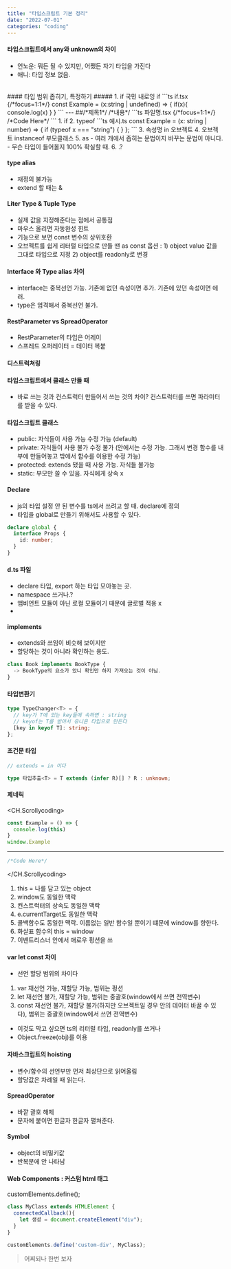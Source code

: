 ```yaml
---
title: "타입스크립트 기본 정리"
date: "2022-07-01"
categories: "coding"
---
```


#### 타입스크립트에서 any와 unknown의 차이
- 언노운: 뭐든 될 수 있지만, 어쨌든 자기 타입을 가진다
- 애니: 타입 정보 없음.
<br/>
#### 타입 범위 좁히기, 특정하기
<CH.Scrollycoding>
##### 1. if  
국민 내로잉 if
```ts if.tsx {/*focus=1:1*/}
const Example = (x:string | undefined) => {
  if(x){
    console.log(x)
  }
}
```
---
##/*제목1*/
/*내용*/
```ts 파일명.tsx {/*focus=1:1*/}
/*Code Here*/
```
</CH.Scrollycoding>
1. if
2. typeof
```ts 예시.ts
const Example = (x: string | number) => {
  if (typeof x === "string") {
  }
};
```
3. 속성명 in 오브젝트
4. 오브젝트 instanceof 부모클래스
5. as
- 여러 개에서 좁히는 문법이지 바꾸는 문법이 아니다.
- 무슨 타입이 들어올지 100% 확실할 때.
6. .?

#### type alias

- 재정의 불가능
- extend 할 때는 &

#### Liter Type & Tuple Type

- 실제 값을 지정해준다는 점에서 공통점
- 마우스 올리면 자동완성 힌트
- 기능으로 보면 const 변수의 상위호환
- 오브젝트를 쉽게 리터럴 타입으로 만들 땐 as const 옵션 : 1) object value 값을 그대로 타입으로 지정 2) object를 readonly로 변경

#### Interface 와 Type alias 차이

- interface는 중복선언 가능. 기존에 없던 속성이면 추가. 기존에 있던 속성이면 에러.
- type은 엄격해서 중복선언 불가.

#### RestParameter vs SpreadOperator

- RestParameter의 타입은 어레이
- 스프레드 오퍼레이터 = 데이터 복붙

#### 디스트럭쳐링

#### 타입스크립트에서 클래스 만들 때

- 바로 쓰는 것과 컨스트럭터 만들어서 쓰는 것의 차이? 컨스트럭터를 쓰면 파라미터를 받을 수 있다.

#### 타입스크립트 클래스

- public: 자식들이 사용 가능 수정 가능 (default)
- private: 자식들이 사용 불가 수정 불가 (안에서는 수정 가능. 그래서 변경 함수를 내부에 만들어놓고 밖에서 함수를 이용한 수정 가능)
- protected: extends 됐을 때 사용 가능. 자식들 불가능
- static: 부모만 쓸 수 있음. 자식에게 상속 x

#### Declare

- js의 타입 설정 안 된 변수를 ts에서 쓰려고 할 때. declare에 정의
- 타입을 global로 만들기 위해서도 사용할 수 있다.

```ts 전역으로 만들기 focus=1[1:15]
declare global {
  interface Props {
    id: number;
  }
}
```

#### d.ts 파일

- declare 타입, export 하는 타입 모아놓는 곳.
- namespace 쓰거나.?
- 앰비언트 모듈이 아닌 로컬 모듈이기 때문에 글로벌 적용 x
-

#### implements

- extends와 쓰임이 비슷해 보이지만
- 할당하는 것이 아니라 확인하는 용도.

```ts
class Book implements BookType {
  -> BookType의 요소가 았니 확인만 하지 가져오는 것이 아님.
}
```

#### 타입변환기

```ts
type TypeChanger<T> = {
  // key가 T에 있는 key들에 속하면 : string
  // keyof는 T를 받아서 유니온 타입으로 만든다
  [key in keyof T]: string;
};
```

#### 조건문 타입
```ts
// extends = in 이다

type 타입추출<T> = T extends (infer R)[] ? R : unknown;
```

#### 제네릭

<CH.Scrollycoding>
```ts index.tsx {/*focus=1:1*/}
const Example = () => {
  console.log(this)
}
window.Example
```
---
```ts 파일명.tsx {/*focus=1:1*/}
/*Code Here*/
```
</CH.Scrollycoding>
1. this = 나를 담고 있는 object
2. window도 동일한 맥락
3. 컨스트럭터의 상속도 동일한 맥락
4. e.currentTarget도 동일한 맥락
5. 콜백함수도 동일한 맥락. 이름없는 일반 함수일 뿐이기 떄문에 window를 향한다.
6. 화살표 함수의 this = window
7. 이벤트리스너 안에서 애로우 펑션을 쓰

#### var let const 차이
- 선언 할당 범위의 차이다
1. var 재선언 가능, 재할당 가능, 범위는 펑션
2. let 재선언 불가, 재할당 가능, 범위는 중괄호(window에서 쓰면 전역변수)
3. const 재선언 불가, 재할당 불가(하지만 오브젝트일 경우 안의 데이터 바꿀 수 있다), 범위는 중괄호(window에서 쓰면 전역변수)
- 이것도 막고 싶으면 ts의 리터럴 타입, readonly를 쓰거나
- Object.freeze(obj)를 이용

#### 자바스크립트의 hoisting
- 변수/함수의 선언부만 먼저 최상단으로 읽어올림
- 할당값은 차례일 때 읽는다.

#### SpreadOperator
- 바깥 괄호 해체
- 문자에 붙이면 한글자 한글자 펼쳐준다.

#### Symbol
- object의 비밀키값
- 반복문에 안 나타남

#### Web Components : 커스텀 html 태그
customElements.define();
```js
class MyClass extends HTMLElement {
  connectedCallback(){
    let 생성 = document.createElement("div");
  }
}

customElements.define('custom-div', MyClass);

```

> 어찌되나 한번 보자